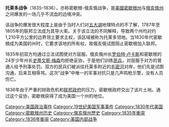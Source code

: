 {{Infobox Military Conflict
|conflict=托莱多战争
|partof=
|image=[[File:Toledo_Strip.png|300px]]
|caption=托莱多領地
|date=1835—1836年
|place=[[密歇根州|密歇根州]]、<br/>[[俄亥俄州|俄亥俄州]]
|casus=
|territory=
|result=俄亥俄州的政府军获得获得胜利
|combatant1= {{flag|Ohio}}
|combatant2= {{flag|Michigan}}
|commander1= 
|commander2= 
|strength1= 49,232人
|strength2= 54,421人
|casualties1= {{flagicon|Ohio}} 0人陣亡
|casualties2= {{flagicon|Michigan}} 0人陣亡<br/>1人受傷
|info=
}}
'''托莱多战争'''（1835–1836），亦称密歇根-俄亥俄战争，是[[美國|美國]][[密歇根州|密歇根州]]与[[俄亥俄州|俄亥俄州]]之间爆发的一场几乎不流血的边境冲突。

该战争的爆发很大程度上是由于当时人们对[[五大湖|五大湖]]地理特点的不了解，1787年至1805年的联邦立法成为其导火索。关于该立法的不同解释，导致两个州均对约1,210平方公里的边界领土要求主权，该区域被称为托莱多领地。当1830年代密歇根成为美国的州时，它要求该地的所有权，故俄亥俄试图阻止密歇根加入联邦。

1835年初双方均通过立法试图使对方屈服。俄亥俄州长[[罗伯特·卢卡斯|罗伯特·卢卡斯]]和密歇根的24岁少年州长[[史蒂文斯·梅森|史蒂文斯·梅森]]均拒绝妥协，于是他们训练[[民兵|民兵]]，对屈服于对方的普通人给予刑事处罚。双方的民兵们被派往托莱多附近的[[毛密河|毛密河]]对岸，他们先是试图沟通，后来互相辱骂。这次“战争”中唯一的军事对抗只是几声鸣枪示警，没有人员伤亡。

1836年由于严重的财政危机和[[美国联邦政府|联邦政府]]的压力，密歇根政府交出了该片土地。通过这个妥协，密歇根获得了成为美国一个州的地位。

{{美国参战}}

[[Category:美国政治事件|Category:美国政治事件]]
[[Category:19世纪美国军事事件|Category:19世纪美国军事事件]]
[[Category:1830年代美国|Category:1830年代美国]]
[[Category:密歇根州历史|Category:密歇根州历史]]
[[Category:俄亥俄州歷史|Category:俄亥俄州歷史]]
[[Category:1835年衝突|Category:1835年衝突]]
[[Category:1836年衝突|Category:1836年衝突]]
[[Category:美国内部战争|Category:美国内部战争]]